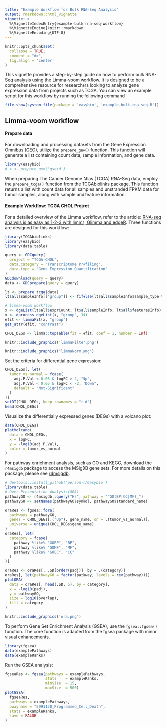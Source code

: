 ---
title: "Example Workflow for Bulk RNA-Seq Analysis"
output: rmarkdown::html_vignette
vignette: >
  %\VignetteIndexEntry{example-bulk-rna-seq-workflow}
  %\VignetteEngine{knitr::rmarkdown}
  %\VignetteEncoding{UTF-8}
---

```{r, include = FALSE}
knitr::opts_chunk$set(
  collapse = TRUE,
  comment = "#>",
  fig.align = 'center'
)
```

This vignette provides a step-by-step guide on how to perform bulk RNA-Seq analysis using the Limma-voom workflow. It is designed to be a comprehensive resource for researchers looking to analyze gene expression data from projects such as TCGA. 
You can view an example script for this workflow by running the following command

```r
file.show(system.file(package = 'easybio', 'example-bulk-rna-seq.R'))
```


## Limma-voom workflow

####  Prepare data

For downloading and processing datasets from the Gene Expression Omnibus (GEO), utilize the `prepare_geo()` function. This function will generate a list containing count data, sample information, and gene data.

```{r}
library(easybio)
# x <- prepare_geo('gseid')
```

When preparing The Cancer Genome Atlas (TCGA) RNA-Seq data, employ the `prepare_tcga()` function from the TCGAbiolinks package. This function returns a list with count data for all samples and unstranded FPKM data for tumor samples, along with sample and feature information.

#### Example Workflow: TCGA CHOL Project

For a detailed overview of the Limma workflow, refer to the article: [RNA-seq analysis is as easy as 1-2-3 with limma, Glimma and edgeR](https://doi.org/10.12688/f1000research.9005.3). Three functions are designed for this workflow:

```r
library(TCGAbiolinks)
library(easybio)
library(data.table)

query <- GDCquery(
  project = "TCGA-CHOL",
  data.category = "Transcriptome Profiling",
  data.type = "Gene Expression Quantification"
)
GDCdownload(query = query)
data <- GDCprepare(query = query)

lt <- prepare_tcga(data)
lt$all$sampleInfo[["group"]] <- fifelse(lt$all$sampleInfo$sample_type %ilike% "Tumor", "Tumor", "Normal")

# limma-voom workflow
x <- dgeList(lt$all$exprCount, lt$all$sampleInfo, lt$all$featuresInfo)
x <- dprocess_dgeList(x, "group", 10)
efit <- limmaFit(x, "group")
get_attr(efit, "contrast")

CHOL_DEGs <- limma::topTable(fit = efit, coef = 1, number = Inf)
```

```{r, echo=FALSE}
knitr::include_graphics('limmaFilter.png')
```

```{r, echo=FALSE}
knitr::include_graphics("limmaNorm.png")
```

Set the criteria for differential gene expression:

```r
CHOL_DEGs[, let(
  tumor_vs_normal = fcase(
    adj.P.Val < 0.05 & logFC > 2, "Up",
    adj.P.Val < 0.05 & logFC < -2, "Down",
    default = "Not-Significant"
  )
)]
setDT(CHOL_DEGs, keep.rownames = "rid")
head(CHOL_DEGs)
```

Visualize the differentially expressed genes (DEGs) with a volcano plot:

```{r, fig.dim=c(5, 3)}
data(CHOL_DEGs)
plotVolcano(
  data = CHOL_DEGs,
  x = logFC,
  y = -log10(adj.P.Val),
  color = tumor_vs_normal
)
```

For pathway enrichment analysis, such as GO and KEGG, download the `r4msigdb` package to access the MSigDB gene sets. For more details on this package, please see [r4msigdb](https://github.com/person-c/r4msigdb).

```{r, eval=FALSE}
# devtools::install_github('person-c/easybio')
library(data.table)
# Over Presentation Analysis(ORA)
pathwayGO <- r4msigdb::query("Hs", pathway = "^GO(BP|CC|MF)_")
pathwayGO <- setNames(pathwayGO$symbol, pathwayGO$standard_name)

oraRes <- fgsea::fora(
  pathways = pathwayGO,
  genes = CHOL_DEGs[.("Up"), gene_name, on = .(tumor_vs_normal)],
  universe = unique(CHOL_DEGs$gene_name)
)
oraRes[, let(
  category = fcase(
    pathway %like% "GOBP", "BP",
    pathway %like% "GOMF", "MF",
    pathway %like% "GOCC", "CC"
  )
)]

oraRes <- oraRes[, .SD[order(padj)], by = .(category)]
oraRes[, let(pathwayGO = factor(pathway, levels = rev(pathway)))]
plotORA(
  data = oraRes[, head(.SD, 5), by = category],
  x = -log10(padj),
  y = pathwayGO,
  size = log10(overlap),
  fill = category
)
```

```{r,echo=FALSE}
knitr::include_graphics('ora.png')
```

To perform Gene Set Enrichment Analysis (GSEA), use the `fgsea::fgsea()` function. The core function is adapted from the fgsea package with minor visual enhancements.

```{r}
library(fgsea)
data(examplePathways)
data(exampleRanks)
```

Run the GSEA analysis:

```{r,fig.width=4, fig.height=2.7}
fgseaRes <- fgsea(pathways = examplePathways, 
                  stats    = exampleRanks,
                  minSize  = 15,
                  maxSize  = 500)
plotGSEA(
  fgseaRes, 
  pathways = examplePathways, 
  pwayname = "5991130_Programmed_Cell_Death", 
  stats = exampleRanks, 
  save = FALSE
)
```
